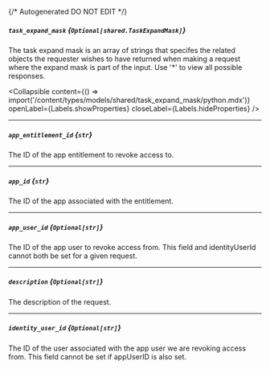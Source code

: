 {/* Autogenerated DO NOT EDIT  */}

##### `task_expand_mask` *{`Optional[shared.TaskExpandMask]`}*
The task expand mask is an array of strings that specifes the related objects the requester wishes to have returned when making a request where the expand mask is part of the input. Use '\*' to view all possible responses.

<Collapsible content={() => import('/content/types/models/shared/task_expand_mask/python.mdx')} openLabel={Labels.showProperties} closeLabel={Labels.hideProperties} />


---
##### `app_entitlement_id` *{`str`}*
The ID of the app entitlement to revoke access to.

---
##### `app_id` *{`str`}*
The ID of the app associated with the entitlement.

---
##### `app_user_id` *{`Optional[str]`}*
The ID of the app user to revoke access from. This field and identityUserId cannot both be set for a given request.

---
##### `description` *{`Optional[str]`}*
The description of the request.

---
##### `identity_user_id` *{`Optional[str]`}*
The ID of the user associated with the app user we are revoking access from. This field cannot be set if appUserID is also set.



